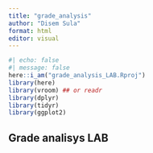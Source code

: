 ```yaml
---
title: "grade_analysis"
author: "Disem Sula"
format: html
editor: visual
---
```


```r
#| echo: false
#| message: false
here::i_am("grade_analysis_LAB.Rproj")
library(here)
library(vroom) ## or readr
library(dplyr)
library(tidyr)
library(ggplot2)
```

## Grade analisys LAB

